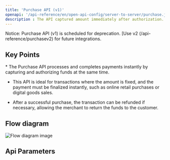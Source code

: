 ```yaml
---
title: 'Purchase API (v1)'
openapi: '/api-reference/en/open-api-config/server-to-server/purchase.json POST /api/v1/server-to-server-interface/payment'
description : The API captured amount immediately after authorization.
---
```

<Wanrning>Notice: Purchase API (v1) is scheduled for deprecation. [Use v2 (/api-reference/purchasev2) for future integrations.</Warning>

## Key Points

<Info>
  * The Purchase API processes and completes payments instantly by capturing and authorizing funds at the same time.

  * This API is ideal for transactions where the amount is fixed, and the payment must be finalized instantly, such as online retail purchases or digital goods sales.

  * After a successful purchase, the transaction can be refunded if necessary, allowing the merchant to return the funds to the customer.
</Info>

## Flow diagram

![Flow diagram image](/images/timeline-diagram/flows-API-Purchase.svg)

## Api Parameters